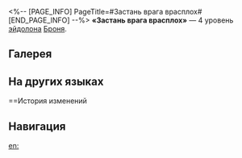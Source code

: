 <%-- [PAGE_INFO]
PageTitle=#Застань врага врасплох#
[END_PAGE_INFO] --%>
{{Эйдолон Инфобокс
|Название         = Застань врага врасплох
|Изображение      = Эйдолон Застань врага врасплох.png
|Персонаж         = Броня
|Уровень          = 4
|Длительность     = 
|Описание         = После того как союзник использует базовую атаку на противнике с ветряной уязвимостью, Броня немедленно выполняет {{Доп эффект|бонус-атаку}}, которая наносит поражённому противнику ветряной урон, равный 80% от урона базовой атаки Брони. Этот эффект может сработать только 1 раз за ход.
|Свойство1        = 
|Масштабирование1 = 
}}
'''«Застань врага врасплох»''' — 4 уровень [[эйдолон]]а [[Броня]].

==Галерея==
{{Галерея|position=left|captionalign=center
|Персонаж Броня Эйдолон 4.png|Осколок Эйдолона
}}

==На других языках==
{{На других языках
|en   = Take by Surprise
|zhs  = 攻其不备
|zht  = 攻其不備
|ja   = {{Rubi|不意|ふい}}{{Rubi|打|う}}ち
|ko   = 허점 공격
|es   = Por sorpresa
|fr   = Embuscade
|ru   = Застань врага врасплох
|th   = Take by Surprise
|vi   = Tấn Công Bất Ngờ
|de   = Überraschungsangriff
|id   = Take by Surprise
|pt   = Pegue de Surpresa
}}

==История изменений
{{История изменений|3.5}}

==Навигация==
{{Навык Навбокс|Броня}}

[[en:]]
